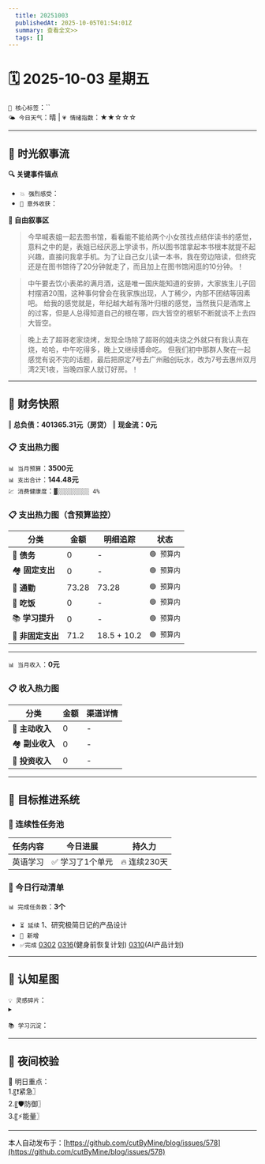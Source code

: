 ```yaml
---
  title: 20251003
  publishedAt: 2025-10-05T01:54:01Z
  summary: 查看全文>>
  tags: []
---
```


# 🗓️ 2025-10-03 星期五  
`🔑 核心标签`：``  
`🌤️ 今日天气`：晴 | `💗 情绪指数`：★★☆☆☆   

---


## 🌊 **时光叙事流**
**🔍 关键事件锚点**  
- `💥 强烈感受`：         
- `🎉 意外收获`：           

**📖 自由叙事区**  
> 今早喊表姐一起去图书馆，看看能不能给两个小女孩找点结伴读书的感觉，意料之中的是，表姐已经厌恶上学读书，所以图书馆拿起本书根本就提不起兴趣，直接问我拿手机。为了让自己女儿读一本书，我在旁边陪读，但终究还是在图书馆待了20分钟就走了，而且加上在图书馆闲逛的10分钟。！

> 中午要去饮小表弟的满月酒，这是唯一国庆能知道的安排，大家族生儿子回村摆酒20围，这种事何曾会在我家族出现，人丁稀少，内部不团结等因素吧。
> 给我的感觉就是，年纪越大越有落叶归根的感觉，当然我只是酒席上的过客，但是人总得知道自己的根在哪，四大皆空的根斩不断就谈不上去四大皆空。

> 晚上去了超哥老家烧烤，发现全场除了超哥的姐夫烧之外就只有我认真在烧，哈哈，中午吃得多，晚上又继续搏命吃。
> 但我们初中那群人聚在一起感觉有说不完的话题，最后把原定7号去广州融创玩水，改为7号去惠州双月湾2天1夜，当晚四家人就订好房。！

---

## 💸 **财务快照**
‖ **总负债：401365.31元（房贷）**
‖ **现金流：0元**

### 📋 支出热力图

`📊 当月预算`：**3500元**  
`📊 支出合计`：**144.48元**  
`💹 消费健康度`：`▓░░░░░░░░░ 4%`  
### 📋 支出热力图（含预算监控）
| 分类         | 金额    | 明细追踪                  | 状态           |
|--------------|---------|---------------------------|----------------|
| 🏦 **债务**    | 0   |  -  | `🟢 预算内`   |
| 🏘️ **固定支出** | 0     |  -  | `🟢 预算内`     |
| 🚌 **通勤**     | 73.28   | 73.28  | `🟢 预算内`     |
| 🍜 **吃饭**     | 0  |  -  | `🟢 预算内`   |
| 📚 **学习提升** | 0      | -     | `🟢 预算内`     |
| 🎲 **非固定支出** | 71.2   |  18.5 + 10.2  | `🟢 预算内`  |
---

`📊 当月收入`：**0元**  

### 📋 收入热力图
| 分类         | 金额    | 渠道详情             |
|--------------|---------|-------------------------|
| 🏦 **主动收入**  | 0                | -        |
| 🏘️ **副业收入**  | 0                | -        |
| 🚌 **投资收入**  | 0                | -        |



---

## 🎯 **目标推进系统**

### 🔄 连续性任务池
| 任务内容                | 今日进展          | 持久力     |
|-------------------------|-------------------|------------|
| 英语学习         | ✅ 学习了1个单元 | 🔥 连续230天  |




### 📌 今日行动清单

`📊 完成任务数`：**3个**  
- `⏳ 延续` 1、研究极简日记的产品设计             
- `🚩 新增`   
- `✅完成` [0302](note://WEB9685e40ae7a6464db1196641a1ffd0ee)   [0316](note://WEBc1fcc89ec3e741538b703e8017b38c9f)(健身前恢复计划)  [0310](note://WEBfc89f9187c014fbe9fab88e2d09b4bde)(AI产品计划)


---

## 🌌 **认知星图**
`💡 灵感碎片`：  
▸ 


`📚 学习沉淀`：  
>    

---

## 🌃 夜间校验

🚀 明日重点：  
1.〖❗紧急〗  
2.〖🛡️防御〗  
3.〖⚡能量〗

---
本人自动发布于：[https://github.com/cutByMine/blog/issues/578](https://github.com/cutByMine/blog/issues/578)
